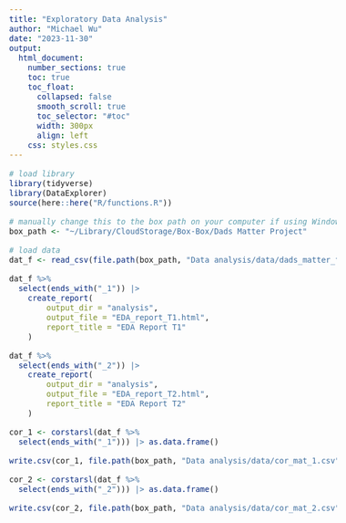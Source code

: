 ```yaml
---
title: "Exploratory Data Analysis"
author: "Michael Wu"
date: "2023-11-30"
output: 
  html_document:
    number_sections: true
    toc: true
    toc_float:
      collapsed: false
      smooth_scroll: true
      toc_selector: "#toc"
      width: 300px
      align: left
    css: styles.css
---
```


<style>
body {
  font-size: 16px;
}
</style>

```r
# load library
library(tidyverse)
library(DataExplorer)
source(here::here("R/functions.R"))

# manually change this to the box path on your computer if using Windows
box_path <- "~/Library/CloudStorage/Box-Box/Dads Matter Project"

# load data
dat_f <- read_csv(file.path(box_path, "Data analysis/data/dads_matter_fa_comp.csv"))
```

```r
dat_f %>%
  select(ends_with("_1")) |> 
    create_report(
        output_dir = "analysis",
        output_file = "EDA_report_T1.html",
        report_title = "EDA Report T1"
    )

dat_f %>%
  select(ends_with("_2")) |> 
    create_report(
        output_dir = "analysis",
        output_file = "EDA_report_T2.html",
        report_title = "EDA Report T2"
    )

```

```r
cor_1 <- corstarsl(dat_f %>%
  select(ends_with("_1"))) |> as.data.frame()

write.csv(cor_1, file.path(box_path, "Data analysis/data/cor_mat_1.csv"))

cor_2 <- corstarsl(dat_f %>%
  select(ends_with("_2"))) |> as.data.frame()

write.csv(cor_2, file.path(box_path, "Data analysis/data/cor_mat_2.csv"))

```


